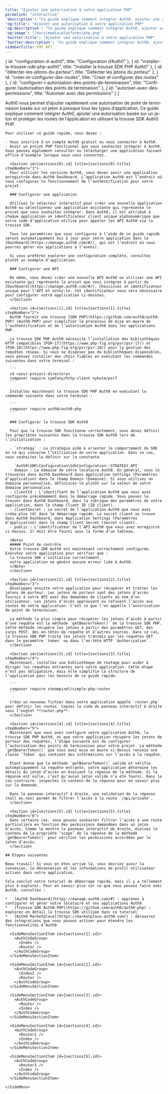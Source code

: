 ```yaml
---
title: "Ajouter une autorisation à votre application PHP"
permalink: "interactive"
'description': "Ce guide explique comment intégrer Auth0, ajouter une autorisation basée sur un jeton et protéger les routes de l’application en utilisant la trousse SDK Auth0 pour PHP."
'og:title': "Ajouter une autorisation à votre application PHP"
'og:description': "Ce guide explique comment intégrer Auth0, ajouter une autorisation basée sur un jeton et protéger les routes de l’application en utilisant la trousse SDK Auth0 pour PHP."
'og:image': "/docs/media/platforms/php.png"
'twitter:title': "Ajouter une autorisation à votre application PHP"
'twitter:description': "Ce guide explique comment intégrer Auth0, ajouter une autorisation basée sur un jeton et protéger les routes de l’application en utilisant la trousse SDK Auth0 pour PHP."
sidebarTitle: PHP API
---
```





<QuickstartButtons githubLink="https://github.com/auth0-samples/auth0-php-api-samples/tree/main/app" lang="fr-ca" />

  { id: "configuration-d-auth0", title: "Configuration d’Auth0" },
  { id: "installer-la-trousse-sdk-php-auth0", title: "Installer la trousse SDK PHP Auth0" },
  { id: "détecter-les-jetons-du-porteur", title: "Détecter les jetons du porteur" },
  { id: "créer-et-configurer-des-routes", title: "Créer et configurer des routes" },
  { id: "configurer-l-autorisation-des-points-de-terminaison", title: "Configurer l’autorisation des points de terminaison" },
  { id: "autoriser-avec-des-permissions", title: "Autoriser avec des permissions" }
]

<Recipe>
  <Content>
    Auth0 vous permet d’ajouter rapidement une autorisation de point de terminaison basée sur un jeton à presque tous les types d’application. Ce guide explique comment intégrer Auth0, ajouter une autorisation basée sur un jeton et protéger les routes de l’application en utilisant la trousse SDK Auth0 PHP.

    Pour utiliser ce guide rapide, vous devez :

    - Vous inscrire à un compte Auth0 gratuit ou vous connecter à Auth0.
    - Avoir un projet PHP fonctionnel que vous souhaitez intégrer à Auth0. Vous pouvez également consulter ou télécharger une application faisant office d’exemple lorsque vous vous connectez.

      <Section id={sections[0].id} title={sections[0].title} stepNumber="1">
      Pour utiliser les services Auth0, vous devez avoir une application enregistrée dans Auth0 Dashboard. L’application Auth0 est l’endroit où vous configurez le fonctionnement de l’authentification pour votre projet.

      ### Configurer une application

      Utilisez le sélecteur interactif pour créer une nouvelle application Auth0 ou sélectionnez une application existante qui représente le projet que vous souhaitez intégrer. Dans Auth0, il est attribué à chaque application un identificateur client unique alphanumérique que votre code d’application utilise pour appeler les API Auth0 via la trousse SDK.

      Tous les paramètres que vous configurez à l’aide de ce guide rapide seront automatiquement mis à jour pour votre application dans le [Dashboard](https://manage.auth0.com/#/), qui est l’endroit où vous pourrez gérer vos applications à l’avenir.

      Si vous préférez explorer une configuration complète, consultez plutôt un exemple d’application.

      ### Configurer une API

      De même, vous devez créer une nouvelle API Auth0 ou utiliser une API existante qui représente le projet que vous intégrez à partir du [Dashboard](https://manage.auth0.com/#/). Choisissez un identificateur unique pour l’API et notez-le. Cet identificateur vous sera nécessaire pour configurer votre application ci-dessous.
      </Section>

      <Section id={sections[1].id} title={sections[1].title} stepNumber="2">
      Auth0 fournit une trousse [SDK PHP](https://github.com/auth0/auth0-PHP) (Auth0-PHP) pour simplifier le processus de mise en œuvre de l’authentification et de l’autorisation Auth0 dans les applications PHP.

      La trousse SDK PHP Auth0 nécessite l’installation des bibliothèques HTTP compatibles [PSR-17](https://www.php-fig.org/psr/psr-17/) et [PSR-18](https://www.php-fig.org/psr/psr-18/) pour la gestion des requêtes réseau. Si vous ne disposez pas de bibliothèques disponibles, vous pouvez installer des choix fiables en exécutant les commandes suivantes dans votre terminal :

      ```
      cd <your-project-directory>
      composer require symfony/http-client nyholm/psr7
      ```

      Installez maintenant la trousse SDK PHP Auth0 en exécutant la commande suivante dans votre terminal :

      ```
      composer require auth0/auth0-php
      ```

      ### Configurer la trousse SDK Auth0

      Pour que la trousse SDK fonctionne correctement, vous devez définir les propriétés suivantes dans la trousse SDK Auth0 lors de l’initialisation :

      - `strategy` : La stratégie aide à orienter le comportement du SDK en ce qui concerne l’utilisation de votre application. Dans ce cas, vous souhaitez la définir sur la constante

        `Auth0\SDK\Configuration\SdkConfiguration::STRATEGY_API`
      - domain : Le domaine de votre locataire Auth0. En général, vous le trouverez dans Auth0 Dashboard dans Application Settings (Paramètres d’application) dans le champ Domain (Domaine). Si vous utilisez un domaine personnalisé, définissez-le plutôt sur la valeur de votre domaine personnalisé.
      - clientId : L’identifiant de l’application Auth0 que vous avez configurée précédemment dans le démarrage rapide. Vous pouvez le trouver dans Auth0 Dashboard, dans la rubrique des paramètres de votre application, dans le champ Client ID (ID client).
      - clientSecret : Le secret de l’application Auth0 que vous avez créée plus tôt dans le démarrage rapide. Le secret client se trouve dans Auth0 Dashboard, dans Application Settings (Paramètres d’application) dans le champ Client Secret (Secret client).
      - public : L’identificateur de l’API Auth0 que vous avez enregistré ci-dessus. Il doit être fourni sous la forme d’un tableau.

      <Note>
      ##### Point de contrôle
      Votre trousse SDK Auth0 est maintenant correctement configurée. Exécutez votre application pour vérifier que :
      la trousse SDK s’initialise correctement,
      votre application ne génère aucune erreur liée à Auth0.
      </Note>
      </Section>

      <Section id={sections[2].id} title={sections[2].title} stepNumber="3">
      Développez ensuite votre application pour récupérer et traiter les jetons de porteur. Les jetons de porteur sont des jetons d’accès fournis à votre API avec des demandes de clients au nom d’un utilisateur. Les jetons d’accès approuvent ou refusent l’accès aux routes de votre application. C’est ce que l’on appelle l’autorisation de point de terminaison.

      La méthode la plus simple pour récupérer les jetons d’accès à partir d’une requête est la méthode `getBearerToken()` de la trousse SDK PHP. Cette méthode récupère les jetons à partir des paramètres GET, des corps POST, des en-têtes de requête et d’autres sources. Dans ce cas, la trousse SDK PHP traite les jetons transmis par les requêtes GET dans le paramètre `token` ou dans l’en-tête HTTP `Authorization`.
      </Section>

      <Section id={sections[3].id} title={sections[3].title} stepNumber="4">
      Maintenant, installez une bibliothèque de routage pour aider à diriger les requêtes entrantes vers votre application. Cette étape n’est pas obligatoire, mais elle simplifie la structure de l’application pour les besoins de ce guide rapide.

      ```
      composer require steampixel/simple-php-router
      ```

      Créez un nouveau fichier dans votre application appelé `router.php` pour définir les routes. Copiez le code du panneau interactif à droite sous l’onglet **router.php**.
      </Section>

      <Section id={sections[4].id} title={sections[4].title} stepNumber="5">
      Maintenant que vous avez configuré votre application Auth0, la trousse SDK PHP Auth0, et que votre application récupère les jetons de porteur des requêtes, l’étape suivante est de configurer l’autorisation des points de terminaison pour votre projet. La méthode `getBearerToken()` que vous avez mise en œuvre ci-dessus renvoie une classe `Token` qui contient des informations sur l’accès à la requête.

      Étant donné que la méthode `getBearerToken()` valide et vérifie automatiquement la requête entrante, votre application détermine les détails du jeton d’accès en évaluant la réponse de la méthode. Si la réponse est nulle, c’est qu’aucun jeton valide n’a été fourni. Dans le cas contraire, inspectez le contenu de la réponse pour en savoir plus sur la demande.

      Dans le panneau interactif à droite, une validation de la réponse (null ou non) permet de filtrer l’accès à la route `/api/private`.
      </Section>

      <Section id={sections[5].id} title={sections[5].title} stepNumber="6">
      Dans certains cas, vous pouvez souhaiter filtrer l’accès à une route particulière en fonction des permissions demandées dans un jeton d’accès. Comme le montre le panneau interactif de droite, évaluez le contenu de la propriété ’scope’ de la réponse de la méthode `getBearerToken()` pour vérifier les permissions accordées par le jeton d’accès.
      </Section>

    ## Étapes suivantes

    Beau travail! Si vous en êtes arrivé là, vous devriez avoir la connexion, la déconnexion et les informations de profil utilisateur actives dans votre application.

    Cela conclut notre tutoriel de démarrage rapide, mais il y a tellement plus à explorer. Pour en savoir plus sur ce que vous pouvez faire avec Auth0, consultez :

    *   [Auth0 Dashboard](https://manage.auth0.com/#) : apprenez à configurer et gérer votre locataire et vos applications Auth0
    *   [Trousse SDK Auth0-PHP](https://github.com/auth0/auth0-php) : explorez en détail la trousse SDK utilisée dans ce tutoriel
    *   [Auth0 Marketplace](https://marketplace.auth0.com/) : découvrez des intégrations que vous pouvez activer pour étendre les fonctionnalités d’Auth0
  </Content>

  <SideMenu sections={sections}>
      <SideMenuSectionItem id={sections[0].id}>
        <SignUpForm lang="fr"/>
      </SideMenuSectionItem>

      <SideMenuSectionItem id={sections[1].id}>
        <AuthCodeGroup>
          <Index />
          <Router />
        </AuthCodeGroup>
      </SideMenuSectionItem>

      <SideMenuSectionItem id={sections[2].id}>
        <AuthCodeGroup>
          <Index2 />
          <Router />
        </AuthCodeGroup>
      </SideMenuSectionItem>

      <SideMenuSectionItem id={sections[3].id}>
        <AuthCodeGroup>
          <Router />
          <Index />
        </AuthCodeGroup>
      </SideMenuSectionItem>

      <SideMenuSectionItem id={sections[4].id}>
        <AuthCodeGroup>
          <Router2 />
          <Index />
        </AuthCodeGroup>
      </SideMenuSectionItem>

      <SideMenuSectionItem id={sections[5].id}>
        <AuthCodeGroup>
          <Router3 />
          <Index />
        </AuthCodeGroup>
      </SideMenuSectionItem>

    </SideMenu>
</Recipe>
